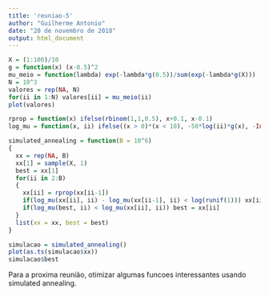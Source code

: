 ```yaml
---
title: 'reuniao-5'
author: "Guilherme Antonio"
date: "20 de novembro de 2018"
output: html_document
---
```


```r
X = (1:100)/10
g = function(x) (x-0.5)^2
mu_meio = function(lambda) exp(-lambda*g(0.5))/sum(exp(-lambda*g(X)))
N = 10^3
valores = rep(NA, N)
for(ii in 1:N) valores[ii] = mu_meio(ii)
plot(valores)
```

```r
rprop = function(x) ifelse(rbinom(1,1,0.5), x+0.1, x-0.1)
log_mu = function(x, ii) ifelse((x > 0)*(x < 10), -50*log(ii)*g(x), -Inf)

simulated_annealing = function(B = 10^6)
{
  xx = rep(NA, B)
  xx[1] = sample(X, 1)
  best = xx[1]
  for(ii in 2:B)
  {
    xx[ii] = rprop(xx[ii-1])
    if(log_mu(xx[ii], ii) - log_mu(xx[ii-1], ii) < log(runif(1))) xx[ii] = xx[ii-1]
    if(log_mu(best, ii) < log_mu(xx[ii], ii)) best = xx[ii]
  }
  list(xx = xx, best = best)
}

simulacao = simulated_annealing()
plot(as.ts(simulacao$xx))
simulacao$best
```

Para a proxima reunião, otimizar algumas funcoes interessantes
usando simulated annealing.